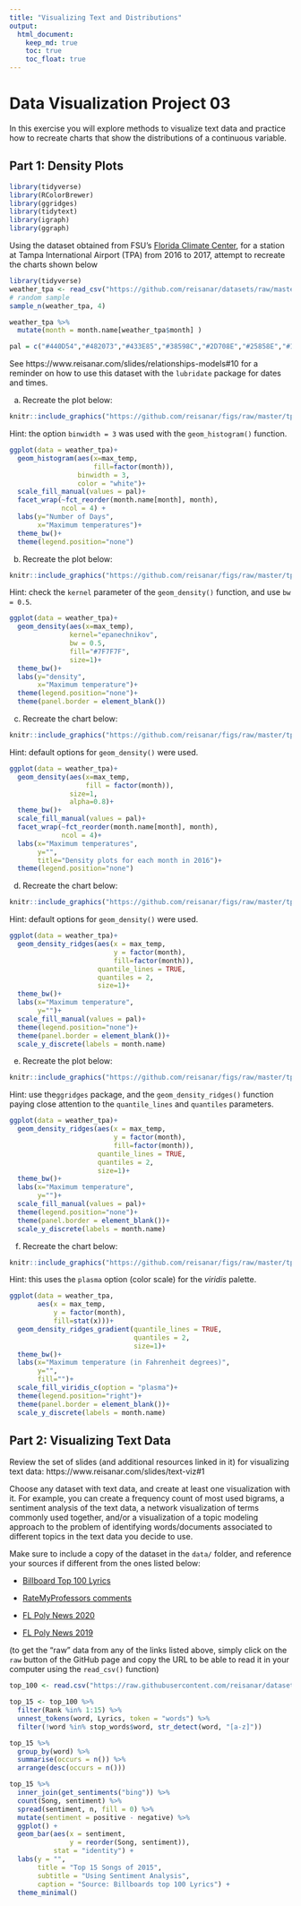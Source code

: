 ---
title: "Visualizing Text and Distributions"
output: 
  html_document:
    keep_md: true
    toc: true
    toc_float: true
---

# Data Visualization Project 03


In this exercise you will explore methods to visualize text data and practice how to recreate charts that show the distributions of a continuous variable. 


## Part 1: Density Plots

```{r message=FALSE, warning=FALSE}
library(tidyverse)
library(RColorBrewer)
library(ggridges)
library(tidytext)
library(igraph)
library(ggraph)
```


Using the dataset obtained from FSU's [Florida Climate Center](https://climatecenter.fsu.edu/climate-data-access-tools/downloadable-data), for a station at Tampa International Airport (TPA) from 2016 to 2017, attempt to recreate the charts shown below

```{r, message=FALSE, warning=FALSE}
library(tidyverse)
weather_tpa <- read_csv("https://github.com/reisanar/datasets/raw/master/tpa_weather_16_17.csv")
# random sample 
sample_n(weather_tpa, 4)
```

```{r}
weather_tpa %>% 
  mutate(month = month.name[weather_tpa$month] )
```


```{r}
pal = c("#440D54","#482073","#433E85","#38598C","#2D708E","#25858E","#1E9B8A","#2CB07F","#51C56A","#85D54A","#C2DF23","#FDE725")
```

See https://www.reisanar.com/slides/relationships-models#10 for a reminder on how to use this dataset with the `lubridate` package for dates and times.


(a) Recreate the plot below:

```{r, echo = FALSE, out.width="80%", fig.align='center'}
knitr::include_graphics("https://github.com/reisanar/figs/raw/master/tpa_max_temps_facet.png")
```

Hint: the option `binwidth = 3` was used with the `geom_histogram()` function.

```{r, echo = FALSE, out.width="80%", fig.align='center'}
ggplot(data = weather_tpa)+
  geom_histogram(aes(x=max_temp, 
                     fill=factor(month)), 
                 binwidth = 3,
                 color = "white")+
  scale_fill_manual(values = pal)+
  facet_wrap(~fct_reorder(month.name[month], month), 
             ncol = 4) +
  labs(y="Number of Days",
       x="Maximum temperatures")+
  theme_bw()+
  theme(legend.position="none")
```

(b) Recreate the plot below:

```{r, echo = FALSE, out.width="80%", fig.align='center'}
knitr::include_graphics("https://github.com/reisanar/figs/raw/master/tpa_max_temps_density.png")
```

Hint: check the `kernel` parameter of the `geom_density()` function, and use `bw = 0.5`.

```{r, echo = FALSE, out.width="80%", fig.align='center'}
ggplot(data = weather_tpa)+
  geom_density(aes(x=max_temp), 
               kernel="epanechnikov", 
               bw = 0.5, 
               fill="#7F7F7F", 
               size=1)+
  theme_bw()+
  labs(y="density",
       x="Maximum temperature")+
  theme(legend.position="none")+
  theme(panel.border = element_blank())
```


(c) Recreate the chart below:

```{r, echo = FALSE, out.width="80%", fig.align='center'}
knitr::include_graphics("https://github.com/reisanar/figs/raw/master/tpa_max_temps_density_facet.png")
```

Hint: default options for `geom_density()` were used. 

```{r, echo = FALSE, out.width="80%", fig.align='center'}
ggplot(data = weather_tpa)+
  geom_density(aes(x=max_temp, 
                   fill = factor(month)), 
               size=1, 
               alpha=0.8)+
  theme_bw()+
  scale_fill_manual(values = pal)+
  facet_wrap(~fct_reorder(month.name[month], month), 
             ncol = 4)+
  labs(x="Maximum temperatures",
       y="",
       title="Density plots for each month in 2016")+
  theme(legend.position="none")
```

(d) Recreate the chart below:

```{r, echo = FALSE, out.width="80%", fig.align='center'}
knitr::include_graphics("https://github.com/reisanar/figs/raw/master/tpa_max_temps_ridges.png")
```

Hint: default options for `geom_density()` were used. 

```{r, echo = FALSE, out.width="80%", fig.align='center', message=FALSE, warning=FALSE}
ggplot(data = weather_tpa)+
  geom_density_ridges(aes(x = max_temp, 
                          y = factor(month), 
                          fill=factor(month)),
                      quantile_lines = TRUE, 
                      quantiles = 2, 
                      size=1)+
  theme_bw()+
  labs(x="Maximum temperature",
       y="")+
  scale_fill_manual(values = pal)+
  theme(legend.position="none")+
  theme(panel.border = element_blank())+
  scale_y_discrete(labels = month.name)
```

(e) Recreate the plot below:

```{r, echo = FALSE, out.width="80%", fig.align='center'}
knitr::include_graphics("https://github.com/reisanar/figs/raw/master/tpa_max_temps_ridges.png")
```

Hint: use the`ggridges` package, and the `geom_density_ridges()` function paying close attention to the `quantile_lines` and `quantiles` parameters.

```{r, echo = FALSE, out.width="80%", fig.align='center', message=FALSE, warning=FALSE}
ggplot(data = weather_tpa)+
  geom_density_ridges(aes(x = max_temp, 
                          y = factor(month), 
                          fill=factor(month)),
                      quantile_lines = TRUE, 
                      quantiles = 2, 
                      size=1)+
  theme_bw()+
  labs(x="Maximum temperature",
       y="")+
  scale_fill_manual(values = pal)+
  theme(legend.position="none")+
  theme(panel.border = element_blank())+
  scale_y_discrete(labels = month.name)
```



(f) Recreate the chart below:

```{r, echo = FALSE, out.width="80%", fig.align='center'}
knitr::include_graphics("https://github.com/reisanar/figs/raw/master/tpa_max_temps_ridges_plasma.png")
```

Hint: this uses the `plasma` option (color scale) for the _viridis_ palette.

```{r, echo = FALSE, out.width="80%", fig.align='center', message=FALSE, warning=FALSE}
ggplot(data = weather_tpa, 
       aes(x = max_temp, 
           y = factor(month), 
           fill=stat(x)))+
  geom_density_ridges_gradient(quantile_lines = TRUE, 
                               quantiles = 2, 
                               size=1)+
  theme_bw()+
  labs(x="Maximum temperature (in Fahrenheit degrees)",
       y="",
       fill="")+
  scale_fill_viridis_c(option = "plasma")+
  theme(legend.position="right")+
  theme(panel.border = element_blank())+
  scale_y_discrete(labels = month.name)
```




## Part 2: Visualizing Text Data

Review the set of slides (and additional resources linked in it) for visualizing text data: https://www.reisanar.com/slides/text-viz#1

Choose any dataset with text data, and create at least one visualization with it. For example, you can create a frequency count of most used bigrams, a sentiment analysis of the text data, a network visualization of terms commonly used together, and/or a visualization of a topic modeling approach to the problem of identifying words/documents associated to different topics in the text data you decide to use. 

Make sure to include a copy of the dataset in the `data/` folder, and reference your sources if different from the ones listed below:

- [Billboard Top 100 Lyrics](https://github.com/reisanar/datasets/blob/master/BB_top100_2015.csv)

- [RateMyProfessors comments](https://github.com/reisanar/datasets/blob/master/rmp_wit_comments.csv)

- [FL Poly News 2020](https://github.com/reisanar/datasets/blob/master/poly_news_FL20.csv)

- [FL Poly News 2019](https://github.com/reisanar/datasets/blob/master/poly_news_FL19.csv)

(to get the "raw" data from any of the links listed above, simply click on the `raw` button of the GitHub page and copy the URL to be able to read it in your computer using the `read_csv()` function)


```{r}
top_100 <- read.csv("https://raw.githubusercontent.com/reisanar/datasets/master/BB_top100_2015.csv")
```

```{r}
top_15 <- top_100 %>%
  filter(Rank %in% 1:15) %>%
  unnest_tokens(word, Lyrics, token = "words") %>%
  filter(!word %in% stop_words$word, str_detect(word, "[a-z]"))

top_15 %>%
  group_by(word) %>%
  summarise(occurs = n()) %>%
  arrange(desc(occurs = n()))
```

```{r}
top_15 %>%
  inner_join(get_sentiments("bing")) %>%
  count(Song, sentiment) %>%
  spread(sentiment, n, fill = 0) %>%
  mutate(sentiment = positive - negative) %>%
  ggplot() + 
  geom_bar(aes(x = sentiment, 
               y = reorder(Song, sentiment)), 
           stat = "identity") + 
  labs(y = "", 
       title = "Top 15 Songs of 2015",
       subtitle = "Using Sentiment Analysis",
       caption = "Source: Billboards top 100 Lyrics") + 
  theme_minimal()
```
